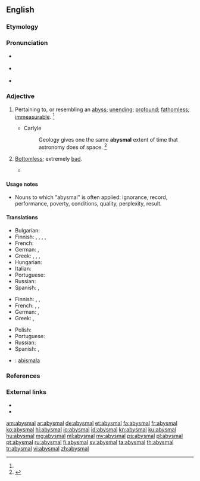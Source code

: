 ==English==

===Etymology===
{{suffix|abysm|al}}

===Pronunciation===
* {{a|RP}} {{IPA|/əˈbɪz.ml̩/}}
* {{a|US}} {{IPA|/əˈbɪz.ml̩/}}
* {{rhymes|ɪsməl}}

===Adjective===
{{en-adj}}

# {{context|now|rare|lang=en}} Pertaining to, or resembling an [[abyss]]; [[unending]]; [[profound]]; [[fathomless]]; [[immeasurable]]. {{defdate|First attested in the mid 17<sup>th</sup> century.}}<ref name=SOED/>
#* Carlyle
#*: Geology gives one the same '''abysmal''' extent of time that astronomy does of space. {{defdate|First attested in the early 19<sup>th</sup> century.}}<ref name=SOED>{{R:SOED5|page=11}}</ref>
# {{context|figurative|colloquial|lang=en}} [[bottomless|Bottomless]]; extremely [[bad]].
#* {{quote-news
|year=2012
|date=June 9
|author=Owen Phillips
|title=Euro 2012: Netherlands 0-1 Denmark
|work=BBC Sport
|url=http://www.bbc.co.uk/sport/0/football/18138777
|page=
|passage=Robben curled an effort against the foot of the post from the edge of the box after being gifted the ball by an '''abysmal''' clearance from keeper Stephan Andersen.}}

====Usage notes====
* Nouns to which "abysmal" is often applied: ignorance, record, performance, poverty, conditions, quality, perplexity, result.

====Translations====
{{trans-top|pertaining to, or resembling an abyss; bottomless; unending; profound}}
* Bulgarian: {{t+|bg|бездънен}}
* Finnish: {{t|fi|pohjaton}}, {{t+|fi|äärimmäinen}}, {{t+|fi|surkea}}, {{t|fi|toivoton}}, {{t+|fi|kelvoton}}
* French: {{t+|fr|abyssal|m}}
* German: {{t|de|abgründig}}, {{t|de|abgrundtief}}
* Greek: {{t+|el|αβυσσαλέος|m|tr=avyssaléos|sc=Grek}}, {{t+|el|απύθμενος|m|tr=apýthmenos|sc=Grek}}, {{t|el|απειροβαθής|m|tr=apeirovathís|sc=Grek}}, {{t+|el|άπατος|m|tr=ápatos|sc=Grek}}
* Hungarian: {{t+|hu|feneketlen}}
* Italian: {{t+|it|abissale}}
* Portuguese: {{t|pt|abismal}}
* Russian: {{t+|ru|бездонный|tr=bezdónnyj}}
* Spanish: {{t+|es|abismal}}, {{t|es|insondable}}
{{trans-mid}}
{{trans-bottom}}

{{trans-top|extremely bad}}
* Finnish: {{t|fi|hirvittävä}}, {{t|fi|kammottava}}, {{t+|fi|kauhea}}
* French: {{t+|fr|épouvantable|m|f}}, {{t+|fr|terrible|m|f}}, {{t+|fr|exécrable|m|f}}
* German: {{t+|de|erbärmlich}}, {{t+|de|jämmerlich}}
* Greek: {{t+|el|ανεκδιήγητος|m|tr=anekdiígitos|sc=Grek}}, {{t+|el|απερίγραπτος|m|tr=aperígraptos|sc=Grek}}
{{trans-mid}}
* Polish: {{t+|pl|beznadziejny}}
* Portuguese: {{t|pt|abismal}}
* Russian: {{t+|ru|отвратительный|tr=otvratítelʹnyj}}
* Spanish: {{t+|es|atroz}}, {{t|es|desastroso}}
{{trans-bottom}}

{{checktrans-top}}
* {{ttbc|io}}: [[abismala]]
{{trans-bottom}}

===References===
<references/>

===External links===
* {{R:Webster 1913}}
* {{R:Century 1911}}

[[am:abysmal]]
[[ar:abysmal]]
[[de:abysmal]]
[[et:abysmal]]
[[fa:abysmal]]
[[fr:abysmal]]
[[ko:abysmal]]
[[hi:abysmal]]
[[io:abysmal]]
[[id:abysmal]]
[[kn:abysmal]]
[[ku:abysmal]]
[[hu:abysmal]]
[[mg:abysmal]]
[[ml:abysmal]]
[[my:abysmal]]
[[ps:abysmal]]
[[pl:abysmal]]
[[pt:abysmal]]
[[ru:abysmal]]
[[fi:abysmal]]
[[sv:abysmal]]
[[ta:abysmal]]
[[th:abysmal]]
[[tr:abysmal]]
[[vi:abysmal]]
[[zh:abysmal]]